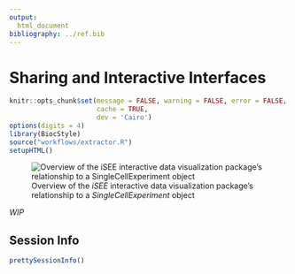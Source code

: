 ```yaml
---
output:
  html_document
bibliography: ../ref.bib
---
```


# Sharing and Interactive Interfaces

```r
knitr::opts_chunk$set(message = FALSE, warning = FALSE, error = FALSE,
                      cache = TRUE,
                      dev = 'Cairo')
options(digits = 4)
library(BiocStyle)
source("workflows/extractor.R")
setupHTML()
```


![Overview of the *iSEE* interactive data visualization package's relationship to a *SingleCellExperiment* object](images/iSEE-dataflow.png)


*WIP*


## Session Info

```r
prettySessionInfo()
```
